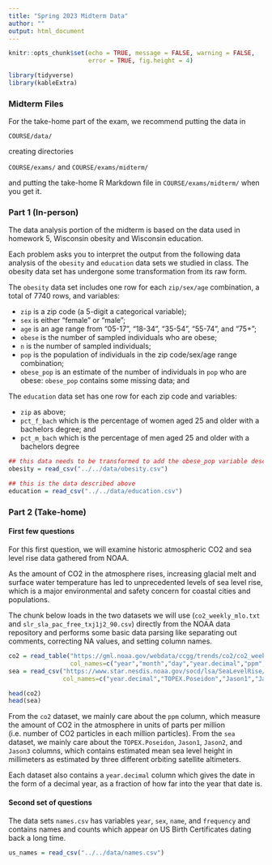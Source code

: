 ```yaml
---
title: "Spring 2023 Midterm Data"
author: ""
output: html_document
---
```




```r
knitr::opts_chunk$set(echo = TRUE, message = FALSE, warning = FALSE,
                      error = TRUE, fig.height = 4)

library(tidyverse)
library(kableExtra)
```

### Midterm Files

For the take-home part of the exam, we recommend putting the data in

`COURSE/data/`

creating directories

`COURSE/exams/` and `COURSE/exams/midterm/`

and putting the take-home R Markdown file in `COURSE/exams/midterm/` when you get it.

### Part 1 (In-person)

The data analysis portion of the midterm is based on the data used in homework 5, Wisconsin obesity and Wisconsin education.

Each problem asks you to interpret the output from the following data analysis of the `obesity` and `education` data sets we studied in class.
The obesity data set has undergone some transformation from its raw form.

The `obesity` data set includes one row for each `zip/sex/age` combination, a total of 7740 rows, and variables:

- `zip` is a zip code (a 5-digit a categorical variable);
- `sex` is either "female" or "male";
- `age` is an age range from "05-17", "18-34", "35-54", "55-74", and "75+";
- `obese` is the number of sampled individuals who are obese;
- `n` is the number of sampled individuals;
- `pop` is the population of individuals in the zip code/sex/age range combination; 
- `obese_pop` is an estimate of the number of individuals in `pop` who are obese: `obese_pop` contains some missing data; and

The `education` data set has one row for each zip code and variables:

- `zip` as above;
- `pct_f_bach` which is the percentage of women aged 25 and older with a bachelors degree; and
- `pct_m_bach` which is the percentage of men aged 25 and older with a bachelors degree



```r
## this data needs to be transformed to add the obese_pop variable described above
obesity = read_csv("../../data/obesity.csv")

## this is the data described above
education = read_csv("../../data/education.csv")
```



### Part 2 (Take-home)

#### First few questions

For this first question, we will examine historic atmospheric CO2 and sea level rise data gathered from NOAA.

As the amount of CO2 in the atmosphere rises, increasing glacial melt and surface water temperature has led to unprecedented levels of sea level rise, which is a major environmental and safety concern for coastal cities and populations.

The chunk below loads in the two datasets we will use (`co2_weekly_mlo.txt` and `slr_sla_pac_free_txj1j2_90.csv`) directly from the NOAA data repository and performs some basic data parsing like separating out comments, correcting NA values, and setting column names.

```r
co2 = read_table("https://gml.noaa.gov/webdata/ccgg/trends/co2/co2_weekly_mlo.txt",na="-999.99",comment="#",
                 col_names=c("year","month","day","year.decimal","ppm","n.days","yr-1-ago","yr-10-ago","increase.1800"))
sea = read_csv("https://www.star.nesdis.noaa.gov/socd/lsa/SeaLevelRise/slr/slr_sla_pac_keep_txj1j2_90.csv",skip=6,
               col_names=c("year.decimal","TOPEX.Poseidon","Jason1","Jason2","Jason3"))

head(co2)
head(sea)
```

From the `co2` dataset, we mainly care about the `ppm` column, which measure the amount of CO2 in the atmosphere in units of parts per million (i.e. number of CO2 particles in each million particles). From the `sea` dataset, we mainly care about the `TOPEX.Poseidon`, `Jason1`, `Jason2`, and `Jason3` columns, which contains estimated mean sea level height in millimeters as estimated by three different orbiting satellite altimeters.

Each dataset also contains a `year.decimal` column which gives the date in the form of a decimal year, as a fraction of how far into the year that date is.

#### Second set of questions

The data sets `names.csv` has variables `year`, `sex`, `name`, and `frequency` and contains names and counts which appear on US Birth Certificates dating back a long time.

```r
us_names = read_csv("../../data/names.csv")
```



